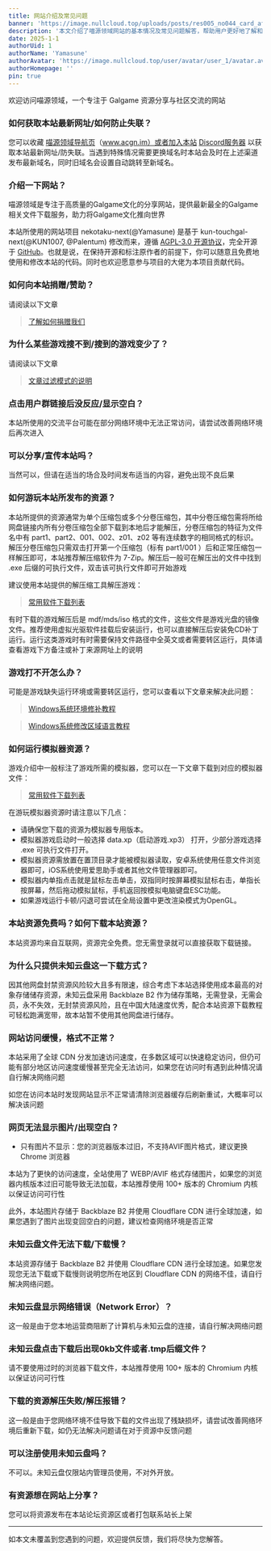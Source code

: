 ```yaml
---
title: 网站介绍及常见问题
banner: 'https://image.nullcloud.top/uploads/posts/res005_no044_card_after_training.avif'
description: '本文介绍了喵源领域网站的基本情况及常见问题解答，帮助用户更好地了解和下载本站资源'
date: 2025-1-1
authorUid: 1
authorName: 'Yamasune'
authorAvatar: 'https://image.nullcloud.top/user/avatar/user_1/avatar.avif'
authorHomepage: ''
pin: true
---
```




欢迎访问喵源领域，一个专注于 Galgame 资源分享与社区交流的网站

### 如何获取本站最新网址/如何防止失联？

您可以收藏 [喵源领域导航页](https://wwwacgn.im/)（www.acgn.im）或者加入本站 [Discord服务器](https://discord.gg/xUKfWtHMzD) 以获取本站最新网址/防失联。当遇到特殊情况需要更换域名时本站会及时在上述渠道发布最新域名，同时旧域名会设置自动跳转至新域名。

### 介绍一下网站？

喵源领域是专注于高质量的Galgame文化的分享网站，提供最新最全的Galgame相关文件下载服务，助力将Galgame文化推向世界

本站所使用的网站项目 nekotaku-next(@Yamasune) 是基于 kun-touchgal-next(@KUN1007, @Palentum) 修改而来，遵循 [AGPL-3.0 开源协议](https://www.gnu.org/licenses/gpl-3.0.en.html)，完全开源于 [GitHub](https://github.com/Yamasune/nekotaku-next)。也就是说，在保持开源和标注原作者的前提下，你可以随意且免费地使用和修改本站的代码。同时也欢迎愿意参与项目的大佬为本项目贡献代码。

### 如何向本站捐赠/赞助？

请阅读以下文章

> [了解如何捐赠我们](https://www.nyantaku.net/doc/notice/donate)

### 为什么某些游戏搜不到/搜到的游戏变少了？

请阅读以下文章

> [文章过滤模式的说明](https://www.nyantaku.net/doc/notice/filter)

### 点击用户群链接后没反应/显示空白？

本站所使用的交流平台可能在部分网络环境中无法正常访问，请尝试改善网络环境后再次进入

### 可以分享/宣传本站吗？

当然可以，但请在适当的场合及时间发布适当的内容，避免出现不良后果

### 如何游玩本站所发布的资源？

本站所提供的资源通常为单个压缩包或多个分卷压缩包，其中分卷压缩包需将所给网盘链接内所有分卷压缩包全部下载到本地后才能解压，分卷压缩包的特征为文件名中有 part1、part2、001、002、z01、z02 等有连续数字的相同格式的标识。解压分卷压缩包只需双击打开第一个压缩包（标有 part1/001 ）后和正常压缩包一样解压即可，本站推荐解压缩软件为 7-Zip。解压后一般可在解压出的文件中找到 .exe 后缀的可执行文件，双击该可执行文件即可开始游戏

建议使用本站提供的解压缩工具解压游戏：

> [常用软件下载列表](https://www.nyantaku.net/doc/notice/software)

有时下载的游戏解压后是 mdf/mds/iso 格式的文件，这些文件是游戏光盘的镜像文件。推荐使用虚拟光驱软件挂载后安装运行，也可以直接解压后安装免CD补丁运行。运行这类游戏时有时需要保持文件路径中全英文或者需要转区运行，具体请查看游戏下方备注或补丁来源网址上的说明

### 游戏打不开怎么办？

可能是游戏缺失运行环境或需要转区运行，您可以查看以下文章来解决此问题：

> [Windows系统环境修补教程](https://www.nyantaku.net/doc/notice/repair)

> [Windows系统修改区域语言教程](https://www.nyantaku.net/doc/notice/locale)

### 如何运行模拟器资源？

游戏介绍中一般标注了游戏所需的模拟器，您可以在一下文章下载到对应的模拟器文件：

> [常用软件下载列表](https://www.nyantaku.net/doc/notice/software)

在游玩模拟器资源时请注意以下几点：

*   请确保您下载的资源为模拟器专用版本。
*   模拟器游戏启动时一般选择 data.xp（启动游戏.xp3） 打开，少部分游戏选择 .exe 可执行文件打开。
*   模拟器资源需放置在置顶目录才能被模拟器读取，安卓系统使用任意文件浏览器即可，iOS系统使用爱思助手或者其他文件管理器即可。
*   模拟器内单指点击就是鼠标左击单击，双指同时按屏幕模拟鼠标右击，单指长按屏幕，然后拖动模拟鼠标，手机返回按模拟电脑键盘ESC功能。
*   如果游戏运行卡顿/闪退可尝试在全局设置中更改渲染模式为OpenGL。

### 本站资源免费吗？如何下载本站资源？

本站资源均来自互联网，资源完全免费。您无需登录就可以直接获取下载链接。

### 为什么只提供未知云盘这一下载方式？

因其他网盘封禁资源风险较大且多有限速，综合考虑下本站选择使用成本最高的对象存储储存资源，未知云盘采用 Backblaze B2 作为储存策略，无需登录，无需会员，永不失效，无封禁资源风险，且在中国大陆速度优秀，配合本站资源下载教程可轻松跑满宽带，故本站暂不使用其他网盘进行储存。

### 网站访问缓慢，格式不正常？

本站采用了全球 CDN 分发加速访问速度，在多数区域可以快速稳定访问，但仍可能有部分地区访问速度缓慢甚至完全无法访问，如果您在访问时有遇到此种情况请自行解决网络问题

如您在访问本站时发现网站显示不正常请清除浏览器缓存后刷新重试，大概率可以解决该问题

### 网页无法显示图片/出现空白？

- 只有图片不显示：您的浏览器版本过旧，不支持AVIF图片格式，建议更换 Chrome 浏览器

本站为了更快的访问速度，全站使用了 WEBP/AVIF 格式存储图片，如果您的浏览器内核版本过旧可能导致无法加载，本站推荐使用 100+ 版本的 Chromium 内核以保证访问可行性

此外，本站图片存储于 Backblaze B2 并使用 Cloudflare CDN 进行全球加速，如果您遇到了图片出现变回空白的问题，建议检查网络环境是否正常

### 未知云盘文件无法下载/下载慢？

本站资源存储于 Backblaze B2 并使用 Cloudflare CDN 进行全球加速。如果您发现您无法下载或下载慢则说明您所在地区到 Cloudflare CDN 的网络不佳，请自行解决网络问题。

### 未知云盘显示网络错误（Network Error）？

这一般是由于您本地运营商阻断了计算机与未知云盘的连接，请自行解决网络问题

### 未知云盘点击下载后出现0kb文件或者.tmp后缀文件？

请不要使用过时的浏览器下载文件，本站推荐使用 100+ 版本的 Chromium 内核以保证访问可行性

### 下载的资源解压失败/解压报错？

这一般是由于您网络环境不佳导致下载的文件出现了残缺损坏，请尝试改善网络环境后重新下载，如仍无法解决问题请在对于资源中反馈问题

### 可以注册使用未知云盘吗？

不可以。未知云盘仅限站内管理员使用，不对外开放。

### 有资源想在网站上分享？

您可以将资源发布在本站论坛资源区或者打包联系站长上架

---

如本文未覆盖到您遇到的问题，欢迎提供反馈，我们将尽快为您解答。
